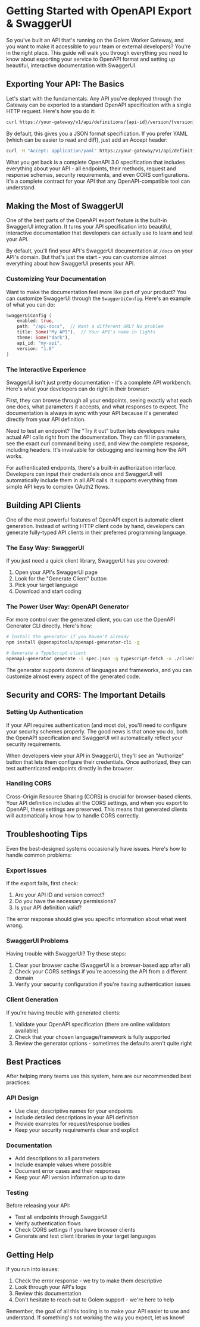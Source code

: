 # Getting Started with OpenAPI Export & SwaggerUI

So you've built an API that's running on the Golem Worker Gateway, and you want to make it accessible to your team or external developers? You're in the right place. This guide will walk you through everything you need to know about exporting your service to OpenAPI format and setting up beautiful, interactive documentation with SwaggerUI.

## Exporting Your API: The Basics

Let's start with the fundamentals. Any API you've deployed through the Gateway can be exported to a standard OpenAPI specification with a single HTTP request. Here's how you do it:

```bash
curl https://your-gateway/v1/api/definitions/{api-id}/version/{version}/export
```

By default, this gives you a JSON format specification. If you prefer YAML (which can be easier to read and diff), just add an Accept header:

```bash
curl -H "Accept: application/yaml" https://your-gateway/v1/api/definitions/{api-id}/version/{version}/export
```

What you get back is a complete OpenAPI 3.0 specification that includes everything about your API - all endpoints, their methods, request and response schemas, security requirements, and even CORS configurations. It's a complete contract for your API that any OpenAPI-compatible tool can understand.

## Making the Most of SwaggerUI

One of the best parts of the OpenAPI export feature is the built-in SwaggerUI integration. It turns your API specification into beautiful, interactive documentation that developers can actually use to learn and test your API.

By default, you'll find your API's SwaggerUI documentation at `/docs` on your API's domain. But that's just the start - you can customize almost everything about how SwaggerUI presents your API.

### Customizing Your Documentation

Want to make the documentation feel more like part of your product? You can customize SwaggerUI through the `SwaggerUiConfig`. Here's an example of what you can do:

```rust
SwaggerUiConfig {
    enabled: true,
    path: "/api-docs",  // Want a different URL? No problem
    title: Some("My API"),  // Your API's name in lights
    theme: Some("dark"), 
    api_id: "my-api",
    version: "1.0"
}
```

### The Interactive Experience

SwaggerUI isn't just pretty documentation - it's a complete API workbench. Here's what your developers can do right in their browser:

First, they can browse through all your endpoints, seeing exactly what each one does, what parameters it accepts, and what responses to expect. The documentation is always in sync with your API because it's generated directly from your API definition.

Need to test an endpoint? The "Try it out" button lets developers make actual API calls right from the documentation. They can fill in parameters, see the exact curl command being used, and view the complete response, including headers. It's invaluable for debugging and learning how the API works.

For authenticated endpoints, there's a built-in authorization interface. Developers can input their credentials once and SwaggerUI will automatically include them in all API calls. It supports everything from simple API keys to complex OAuth2 flows.

## Building API Clients

One of the most powerful features of OpenAPI export is automatic client generation. Instead of writing HTTP client code by hand, developers can generate fully-typed API clients in their preferred programming language.

### The Easy Way: SwaggerUI

If you just need a quick client library, SwaggerUI has you covered:
1. Open your API's SwaggerUI page
2. Look for the "Generate Client" button
3. Pick your target language
4. Download and start coding

### The Power User Way: OpenAPI Generator

For more control over the generated client, you can use the OpenAPI Generator CLI directly. Here's how:

```bash
# Install the generator if you haven't already
npm install @openapitools/openapi-generator-cli -g

# Generate a TypeScript client
openapi-generator generate -i spec.json -g typescript-fetch -o ./client
```

The generator supports dozens of languages and frameworks, and you can customize almost every aspect of the generated code.

## Security and CORS: The Important Details

### Setting Up Authentication

If your API requires authentication (and most do), you'll need to configure your security schemes properly. The good news is that once you do, both the OpenAPI specification and SwaggerUI will automatically reflect your security requirements.

When developers view your API in SwaggerUI, they'll see an "Authorize" button that lets them configure their credentials. Once authorized, they can test authenticated endpoints directly in the browser.

### Handling CORS

Cross-Origin Resource Sharing (CORS) is crucial for browser-based clients. Your API definition includes all the CORS settings, and when you export to OpenAPI, these settings are preserved. This means that generated clients will automatically know how to handle CORS correctly.

## Troubleshooting Tips

Even the best-designed systems occasionally have issues. Here's how to handle common problems:

### Export Issues

If the export fails, first check:
1. Are your API ID and version correct?
2. Do you have the necessary permissions?
3. Is your API definition valid?

The error response should give you specific information about what went wrong.

### SwaggerUI Problems

Having trouble with SwaggerUI? Try these steps:
1. Clear your browser cache (SwaggerUI is a browser-based app after all)
2. Check your CORS settings if you're accessing the API from a different domain
3. Verify your security configuration if you're having authentication issues

### Client Generation

If you're having trouble with generated clients:
1. Validate your OpenAPI specification (there are online validators available)
2. Check that your chosen language/framework is fully supported
3. Review the generator options - sometimes the defaults aren't quite right

## Best Practices

After helping many teams use this system, here are our recommended best practices:

### API Design

- Use clear, descriptive names for your endpoints
- Include detailed descriptions in your API definition
- Provide examples for request/response bodies
- Keep your security requirements clear and explicit

### Documentation

- Add descriptions to all parameters
- Include example values where possible
- Document error cases and their responses
- Keep your API version information up to date

### Testing

Before releasing your API:
- Test all endpoints through SwaggerUI
- Verify authentication flows
- Check CORS settings if you have browser clients
- Generate and test client libraries in your target languages

## Getting Help

If you run into issues:
1. Check the error response - we try to make them descriptive
2. Look through your API's logs
3. Review this documentation
4. Don't hesitate to reach out to Golem support - we're here to help

Remember, the goal of all this tooling is to make your API easier to use and understand. If something's not working the way you expect, let us know! 